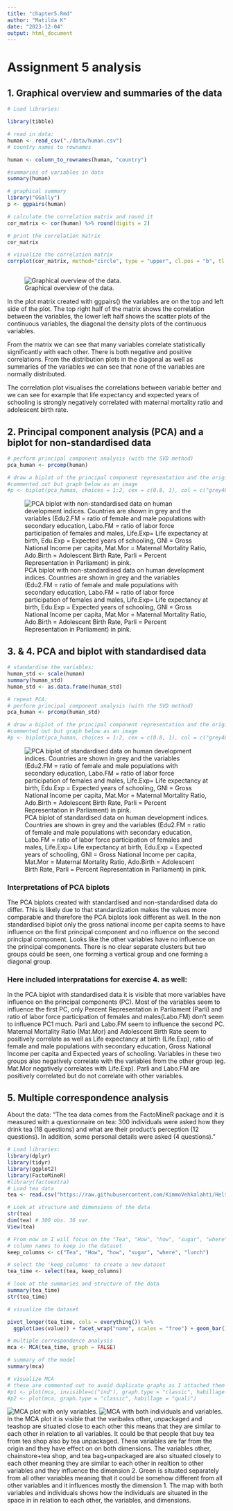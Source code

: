```yaml
---
title: "chapter5.Rmd"
author: "Matilda K"
date: "2023-12-04"
output: html_document
---
```

# Assignment 5 analysis 

## 1. Graphical overview and summaries of the data


```r
# Load libraries:

library(tibble)

# read in data:
human <- read_csv("./data/human.csv")
# country names to rownames

human <- column_to_rownames(human, "country")

#summaries of variables in data
summary(human)

# graphical summary
library("GGally")
p <- ggpairs(human)

# calculate the correlation matrix and round it
cor_matrix <- cor(human) %>% round(digits = 2)

# print the correlation matrix
cor_matrix

# visualize the correlation matrix
corrplot(cor_matrix, method="circle", type = "upper", cl.pos = "b", tl.pos = "d", tl.cex = 0.6)



```

![Graphical overview of the data.](images/human_summary.png)

In the plot matrix created with ggpairs() the variables are on the top and left side of the plot. The top right half of the matrix shows the correlation between the variables, the lower left half shows the scatter plots of the continuous variables, the diagonal the density plots of the continuous variables.

From the matrix we can see that many variables correlate statistically significantly with each other. There is both negative and positive correlations. From the distribution plots in the diagonal as well as summaries of the variables we can see that none of the variables are normally distributed.

The correlation plot visualises the correlations between variable better and we can see for example that life expectancy and expected years of schooling is strongly negatively correlated with maternal mortality ratio and adolescent birth rate.

## 2. Principal component analysis (PCA) and a biplot for non-standardised data

```r
# perform principal component analysis (with the SVD method)
pca_human <- prcomp(human)

# draw a biplot of the principal component representation and the original variables, with PC1 and PC2
#commented out but graph below as an image
#p <- biplot(pca_human, choices = 1:2, cex = c(0.8, 1), col = c("grey40", "deeppink2"))
```
![PCA biplot with non-standardised data on human development indices. Countries are shown in grey and the variables (Edu2.FM = ratio of female and male populations with secondary education, Labo.FM = ratio of labor force participation of females and males, Life.Exp=  Life expectancy at birth, Edu.Exp = Expected years of schooling, GNI = Gross National Income per capita, Mat.Mor = Maternal Mortality Ratio, Ado.Birth = Adolescent Birth Rate, Parli = Percent Representation in Parliament) in pink.](images/human_PCA_non_std.png)


## 3. & 4. PCA and biplot with standardised data

```r
# standardise the variables:
human_std <- scale(human)
summary(human_std)
human_std <- as.data.frame(human_std)

# repeat PCA:
# perform principal component analysis (with the SVD method)
pca_human <- prcomp(human_std)

# draw a biplot of the principal component representation and the original variables, with PC1 and PC2
#commented out but graph below as an image
#p <- biplot(pca_human, choices = 1:2, cex = c(0.8, 1), col = c("grey40", "deeppink2"))


```
![PCA biplot of standardised data on human development indices. Countries are shown in grey and the variables (Edu2.FM = ratio of female and male populations with secondary education, Labo.FM = ratio of labor force participation of females and males, Life.Exp=  Life expectancy at birth, Edu.Exp = Expected years of schooling, GNI = Gross National Income per capita, Mat.Mor = Maternal Mortality Ratio, Ado.Birth = Adolescent Birth Rate, Parli = Percent Representation in Parliament) in pink.](images/human_std_PCA.png)

### Interpretations of PCA biplots 

The PCA biplots created with standardised and non-standardised data do differ. This is likely due to that standardization makes the values more comparable and therefore the PCA biplots look different as well.
In the non standardised biplot only the gross national income per capita seems to have influence on the first principal component and no influence on the second principal component. Looks like the other variables have no influence on the principal components. There is no clear separate clusters but two groups could be seen, one forming a vertical group and one forming a diagonal group. 

### Here included interpratations for exercise 4. as well:
In the PCA biplot with standardised data it is visible that more variables have influence on the principal components (PC). Most of the variables seem to influence the first PC, only Percent Representation in Parliament (Parli) and ratio of labor force participation of females and males(Labo.FM) don't seem to influence PC1 much. Parli and Labo.FM seem to influence the second PC. Maternal Mortality Ratio (Mat.Mor) and Adolescent Birth Rate seem to positively correlate as well as Life expectancy at birth (Life.Exp), ratio of female and male populations with secondary education, Gross National Income per capita and Expected years of schooling. Variables in these two groups also negatively correlate with the variables from the other group (eg. Mat.Mor negatively correlates with Life.Exp). Parli and Labo.FM are positively correlated but do not correlate with other variables.

## 5. Multiple correspondence analysis
About the data: "The tea data comes from the FactoMineR package and it is measured with a questionnaire on tea: 300 individuals were asked how they drink tea (18 questions) and what are their product's perception (12 questions). In addition, some personal details were asked (4 questions)."

```r
# Load libraries:
library(dplyr)
library(tidyr)
library(ggplot2)
library(FactoMineR)
#library(factoextra)
# Load tea data
tea <- read.csv("https://raw.githubusercontent.com/KimmoVehkalahti/Helsinki-Open-Data-Science/master/datasets/tea.csv", stringsAsFactors = TRUE)

# Look at structure and dimensions of the data
str(tea)
dim(tea) # 300 obs. 36 var.
View(tea)

# From now on I will focus on the "Tea", "How", "how", "sugar", "where" and "lunch" columns:
# column names to keep in the dataset
keep_columns <- c("Tea", "How", "how", "sugar", "where", "lunch")

# select the 'keep_columns' to create a new dataset
tea_time <- select(tea, keep_columns)

# look at the summaries and structure of the data
summary(tea_time)
str(tea_time)

# visualize the dataset

pivot_longer(tea_time, cols = everything()) %>% 
  ggplot(aes(value)) + facet_wrap("name", scales = "free") + geom_bar() + theme(axis.text.x = element_text(angle = 45, hjust = 1, size = 8))

# multiple correspondence analysis
mca <- MCA(tea_time, graph = FALSE)

# summary of the model
summary(mca)

# visualize MCA
# these are commented out to avoid duplicate graphs as I attached them as images
#p1 <- plot(mca, invisible=c("ind"), graph.type = "classic", habillage = "quali")
#p2 <- plot(mca, graph.type = "classic", habillage = "quali")

```
![MCA plot with only variables.](images/MCA_var.png)
![MCA with both individuals and variables.](images/MCA_both.png)
In the MCA plot it is visible that the varibales other, unpackaged and teashop are situated close to each other this means that they are similar to each other in relation to all variables. It could be that people that buy tea from tea shop also by tea unpackaged. These variables are far from the origin and they have effect on on both dimensions. The variables other, chainstore+tea shop, and tea bag+unpackaged are also situated closely to each other meaning they are similar to each other in realtion to other variables and they influence the dimension 2. Green is situated separately from all other variables meaning that it could be somehow different from all other variables and it influences mostly the dimension 1. The map with both variables and individuals shows how the individuals are situated in the space in in relation to each other, the variables, and dimensions.


